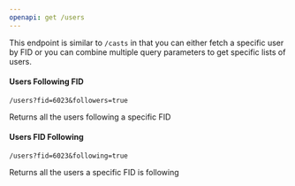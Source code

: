 ```yaml
---
openapi: get /users
---
```


This endpoint is similar to `/casts` in that you can either fetch a specific user by FID or you can combine multiple query parameters to get specific lists of users.

#### Users Following FID

```
/users?fid=6023&followers=true
```

Returns all the users following a specific FID

#### Users FID Following

```
/users?fid=6023&following=true
```

Returns all the users a specific FID is following


